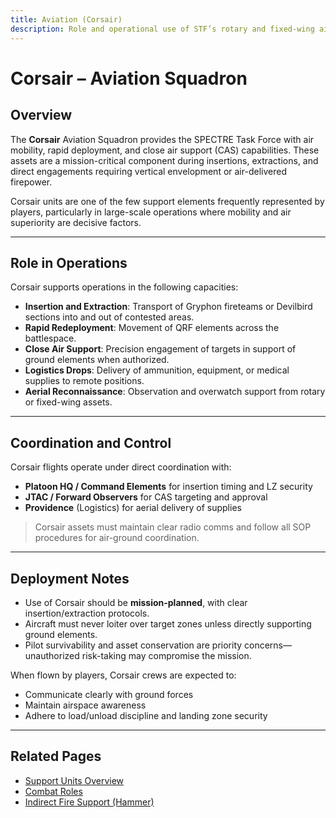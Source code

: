 ```yaml
---
title: Aviation (Corsair)
description: Role and operational use of STF’s rotary and fixed-wing air assets.
---
```


# Corsair – Aviation Squadron

## Overview

The **Corsair** Aviation Squadron provides the SPECTRE Task Force with air mobility, rapid deployment, and close air support (CAS) capabilities. These assets are a mission-critical component during insertions, extractions, and direct engagements requiring vertical envelopment or air-delivered firepower.

Corsair units are one of the few support elements frequently represented by players, particularly in large-scale operations where mobility and air superiority are decisive factors.

---

## Role in Operations

Corsair supports operations in the following capacities:

- **Insertion and Extraction**: Transport of Gryphon fireteams or Devilbird sections into and out of contested areas.
- **Rapid Redeployment**: Movement of QRF elements across the battlespace.
- **Close Air Support**: Precision engagement of targets in support of ground elements when authorized.
- **Logistics Drops**: Delivery of ammunition, equipment, or medical supplies to remote positions.
- **Aerial Reconnaissance**: Observation and overwatch support from rotary or fixed-wing assets.

---

## Coordination and Control

Corsair flights operate under direct coordination with:

- **Platoon HQ / Command Elements** for insertion timing and LZ security
- **JTAC / Forward Observers** for CAS targeting and approval
- **Providence** (Logistics) for aerial delivery of supplies

> Corsair assets must maintain clear radio comms and follow all SOP procedures for air-ground coordination.

---

## Deployment Notes

- Use of Corsair should be **mission-planned**, with clear insertion/extraction protocols.
- Aircraft must never loiter over target zones unless directly supporting ground elements.
- Pilot survivability and asset conservation are priority concerns—unauthorized risk-taking may compromise the mission.

When flown by players, Corsair crews are expected to:

- Communicate clearly with ground forces
- Maintain airspace awareness
- Adhere to load/unload discipline and landing zone security

---

## Related Pages

- [Support Units Overview](/sop/operational-structure/support-units/index)
- [Combat Roles](/sop/operational-structure/combat-roles)
- [Indirect Fire Support (Hammer)](/sop/operational-structure/support-units/indirect-fire)
